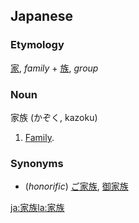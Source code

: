 ==Japanese==
===Etymology===
[[家]], ''family'' + [[族]], ''group''

===Noun===
家族 (かぞく, kazoku)

#[[Family]].
===Synonyms===
*(''honorific'') [[ご家族]], [[御家族]]
[[ja:家族]][[la:家族]]